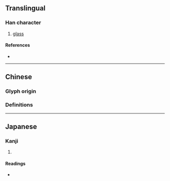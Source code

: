 {{character info}}
==Translingual==

===Han character===
{{Han char|rn=96|rad=玉|as=15|sn=19|four=|canj=MGHHE|ids=⿰𤣩黎}}

# [[glass]]

====References====
* {{Han ref|kx=0744.320|dkj=21324|dj=1153.140|hdz=21145.030|uh=74C8|ud=29896}}

----

==Chinese==

===Glyph origin===
{{Han etym}}

===Definitions===
{{zh-see|璃|v}}

----

==Japanese==

===Kanji===
{{ja-kanji|grade=|rs=玉15}}

# {{rfdef|ja|sort=玉15}}

====Readings====
* {{ja-readings|on=[[れい]] (rei), [[らい]] (rai), [[り]] (ri)|kun=|nanori=}}
